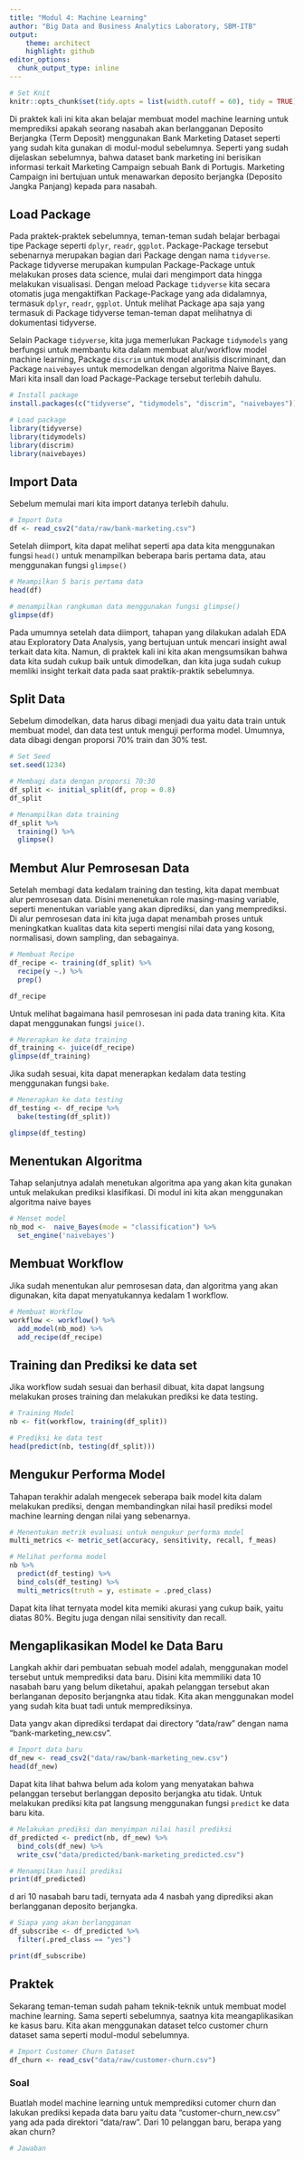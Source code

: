 ```yaml
---
title: "Modul 4: Machine Learning"
author: "Big Data and Business Analytics Laboratory, SBM-ITB"
output:
    theme: architect
    highlight: github
editor_options: 
  chunk_output_type: inline
---
```


```r
# Set Knit
knitr::opts_chunk$set(tidy.opts = list(width.cutoff = 60), tidy = TRUE)
```

Di praktek kali ini kita akan belajar membuat model machine learning untuk memprediksi apakah seorang nasabah akan berlangganan Deposito Berjangka (Term Deposit) menggunakan Bank Marketing Dataset seperti yang sudah kita gunakan di modul-modul sebelumnya. Seperti yang sudah dijelaskan sebelumnya, bahwa dataset bank marketing ini berisikan informasi terkait Marketing Campaign sebuah Bank di Portugis. Marketing Campaign ini bertujuan untuk menawarkan deposito berjangka (Deposito Jangka Panjang) kepada para nasabah. 

## Load Package
Pada praktek-praktek sebelumnya, teman-teman sudah belajar berbagai tipe Package seperti ```dplyr```, ```readr```, ```ggplot```. Package-Package tersebut sebenarnya merupakan bagian dari Package dengan nama ```tidyverse```. Package tidyverse merupakan kumpulan Package-Package untuk melakukan proses data science, mulai dari mengimport data hingga melakukan visualisasi. Dengan meload Package ```tidyverse``` kita secara otomatis juga mengaktifkan Package-Package yang ada didalamnya, termasuk ```dplyr```, ```readr```, ```ggplot```. Untuk melihat Package apa saja yang termasuk di Package tidyverse teman-teman dapat melihatnya di dokumentasi tidyverse. 

Selain Package ```tidyverse```, kita juga memerlukan Package ```tidymodels``` yang berfungsi untuk membantu kita dalam membuat alur/workflow model machine learning, Package ```discrim``` untuk model analisis discriminant, dan Package ```naivebayes``` untuk memodelkan dengan algoritma Naive Bayes. Mari kita insall dan load Package-Package tersebut terlebih dahulu. 

```r
# Install package
install.packages(c("tidyverse", "tidymodels", "discrim", "naivebayes"))
```

```r
# Load package
library(tidyverse)
library(tidymodels)
library(discrim)
library(naivebayes)
```

## Import Data
Sebelum memulai mari kita import datanya terlebih dahulu. 

```r
# Import Data
df <- read_csv2("data/raw/bank-marketing.csv")
```

Setelah diimport, kita dapat melihat seperti apa data kita menggunakan fungsi ```head()``` untuk menampilkan beberapa baris pertama data, atau menggunakan fungsi ```glimpse()```

```r
# Meampilkan 5 baris pertama data
head(df)
```

```r
# menampilkan rangkuman data menggunakan fungsi glimpse()
glimpse(df)
```
Pada umumnya setelah data diimport, tahapan yang dilakukan adalah EDA atau Exploratory Data Analysis, yang bertujuan untuk mencari insight awal terkait data kita. Namun, di praktek kali ini kita akan mengsumsikan bahwa data kita sudah cukup baik untuk dimodelkan, dan kita juga sudah cukup memliki insight terkait data pada saat praktik-praktik sebelumnya.  

## Split Data
Sebelum dimodelkan, data harus dibagi menjadi dua yaitu data train untuk membuat model, dan data test untuk menguji performa model. Umumnya, data dibagi dengan proporsi 70% train dan 30% test.

```r
# Set Seed
set.seed(1234)
```

```r
# Membagi data dengan proporsi 70:30
df_split <- initial_split(df, prop = 0.8)
df_split
```

```r
# Menampilkan data training
df_split %>%
  training() %>%
  glimpse()
```

## Membut Alur Pemrosesan Data
Setelah membagi data kedalam training dan testing, kita dapat membuat alur pemrosesan data. Disini menenetukan role masing-masing variable, seperti menentukan variable yang akan diprediksi, dan yang memprediksi. Di alur pemrosesan data ini kita juga dapat menambah proses untuk meningkatkan kualitas data kita seperti mengisi nilai data yang kosong, normalisasi, down sampling, dan sebagainya. 

```r
# Membuat Recipe
df_recipe <- training(df_split) %>%
  recipe(y ~.) %>%
  prep()

df_recipe
```

Untuk melihat bagaimana hasil pemrosesan ini pada data traning kita. Kita dapat menggunakan fungsi ```juice()```.

```r
# Mererapkan ke data training 
df_training <- juice(df_recipe)
glimpse(df_training)
```
Jika sudah sesuai, kita dapat menerapkan kedalam data testing menggunakan fungsi ```bake```.

```r
# Menerapkan ke data testing
df_testing <- df_recipe %>%
  bake(testing(df_split)) 

glimpse(df_testing)
```
## Menentukan Algoritma
Tahap selanjutnya adalah menetukan algoritma apa yang akan kita gunakan untuk melakukan prediksi klasifikasi. Di modul ini kita akan menggunakan algoritma naive bayes

```r
# Menset model
nb_mod <-  naive_Bayes(mode = "classification") %>%
  set_engine('naivebayes') 
```

## Membuat Workflow
Jika sudah menentukan alur pemrosesan data, dan algoritma yang akan digunakan, kita dapat menyatukannya kedalam 1 workflow. 

```r
# Membuat Workflow
workflow <- workflow() %>%
  add_model(nb_mod) %>%
  add_recipe(df_recipe)
```

## Training dan Prediksi ke data set
Jika workflow sudah sesuai dan berhasil dibuat, kita dapat langsung melakukan proses training dan melakukan prediksi ke data testing.

```r
# Training Model
nb <- fit(workflow, training(df_split))

# Prediksi ke data test
head(predict(nb, testing(df_split)))
```

##  Mengukur Performa Model
Tahapan terakhir adalah mengecek seberapa baik model kita dalam melakukan prediksi, dengan membandingkan nilai hasil prediksi model machine learning dengan nilai yang sebenarnya. 

```r
# Menentukan metrik evaluasi untuk mengukur performa model
multi_metrics <- metric_set(accuracy, sensitivity, recall, f_meas)

# Melihat performa model
nb %>%
  predict(df_testing) %>%
  bind_cols(df_testing) %>%
  multi_metrics(truth = y, estimate = .pred_class)
```

Dapat kita lihat ternyata model kita memiki akurasi yang cukup baik, yaitu diatas 80%. Begitu juga dengan nilai sensitivity dan recall. 

##  Mengaplikasikan Model ke Data Baru
Langkah akhir dari pembuatan sebuah model adalah, menggunakan model tersebut untuk memprediksi data baru. Disini kita memmiliki data 10 nasabah baru yang belum diketahui, apakah pelanggan tersebut akan berlanganan deposito berjangnka atau tidak. Kita akan menggunakan model yang sudah kita buat tadi untuk memprediksinya. 

Data yangv  akan diprediksi terdapat dai directory "data/raw" dengan nama "bank-marketing_new.csv". 

```r
# Import data baru
df_new <- read_csv2("data/raw/bank-marketing_new.csv")
head(df_new)
```

Dapat kita lihat bahwa belum ada kolom yang menyatakan bahwa pelanggan tersebut berlanggan deposito berjangka atu tidak. Untuk melakukan prediksi kita pat langsung menggunakan fungsi ```predict``` ke data baru kita. 

```r
# Melakukan prediksi dan menyimpan nilai hasil prediksi
df_predicted <- predict(nb, df_new) %>%
  bind_cols(df_new) %>%
  write_csv("data/predicted/bank-marketing_predicted.csv")

# Menampilkan hasil prediksi
print(df_predicted)
```
d
ari 10 nasabah baru tadi, ternyata ada 4 nasbah yang diprediksi akan berlangganan deposito berjangka. 

```r
# Siapa yang akan berlangganan
df_subscribe <- df_predicted %>%
  filter(.pred_class == "yes")

print(df_subscribe)
```

## Praktek
Sekarang teman-teman sudah paham teknik-teknik untuk membuat model machine learning. Sama seperti sebelumnya, saatnya kita meangaplikasikan ke kasus baru. Kita akan menggunakan dataset telco customer churn dataset sama seperti modul-modul sebelumnya. 

```r
# Import Customer Churn Dataset
df_churn <- read_csv("data/raw/customer-churn.csv")
```

### Soal
Buatlah model machine learning untuk memprediksi cutomer churn dan lakukan prediksi kepada data baru yaitu data "customer-churn_new.csv" yang ada pada direktori "data/raw". Dari 10 pelanggan baru, berapa yang akan churn?

```r
# Jawaban

```

